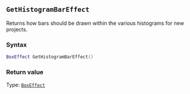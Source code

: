 ::: {.minipage data-latex="{\textwidth}"}
## `GetHistogramBarEffect`

Returns how bars should be drawn within the various histograms for new projects.

### Syntax {-}

``` .lua
BoxEffect GetHistogramBarEffect()
```

### Return value {-}

Type: [`BoxEffect`](#boxeffect)
:::
